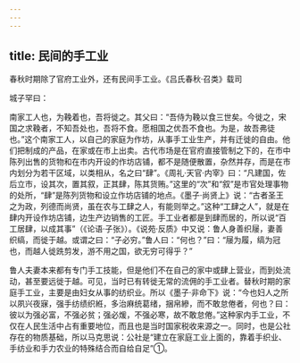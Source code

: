 ```yaml
---
---
---
```

title: 民间的手工业
---



春秋时期除了官府工业外，还有民间手工业。《吕氏春秋·召类》载司

城子罕曰：

南家工人也，为鞔着也，吾将徙之。其父曰：“吾侍为鞔以食三世矣。今徙之，宋国之求鞔者，不知吾处也，吾将不食。愿相国之优吾不食也。为是，故吾弗徒也。”这个南家工人，以自己的家庭为作坊，从事手工业生产，并有迁徙的自由。他们把制成的产品，在家或在市上出卖。古代市场是在官府直接管制之下的，在市中陈列出售的货物和在市内开设的作坊店铺，都不是随便散置，杂然并存，而是在市内划分为若干区域，以类相从，名之曰“肆”。《周礼·天官·内宰》曰：“凡建国，佐后立市，设其次，置其叙，正其肆，陈其货贿。”这里的“次”和“叙”是市官处理事物的处所，“肆”是陈列货物和设立作坊店铺的地点。《墨子·尚贤上》说：“古者圣王之为政，列德而尚贤，虽在农与工肆之人，有能则举之。”这种“工肆之人”，就是在肆内开设作坊店铺，边生产边销售的工匠。手工业者都是到肆而居的，所以说“百工居肆，以成其事”（《论语·子张》）。《说苑·反质》中又说：鲁人身善织屦，妻善织缟，而徙于越。或谓之曰：“子必穷。”鲁人曰：“何也？”曰：“屦为履，缟为冠也，而越人徙跣剪发，游不用之国，欲无穷可得乎？”

鲁人夫妻本来都有专门手工技能，但是他们不在自己的家中或肆上营业，而到处流动，甚至要远徙于越。可见，当时已有转徙无常的流佣的手工业者。替秋时期的家庭手工业，主要是由妇女从事的纺织业。所以《墨子·非命下》说：“今也妇人之所以夙兴夜寐，强手纺绩织絍，多治麻统葛绪，捆帛縿，而不敢怠倦者，何也？曰：彼以为强必富，不强必贫；强必煖，不强必寒，故不敢怠倦。”这种家内手工业，不仅在人民生活中占有重要地位，而且也是当时国家税收来源之一。同时，也是公社存在的物质基础，所以马克思说：公社是“建立在家庭工业上面的，靠着手织业、手纺业和手力农业的特殊结合而自给自足”①。